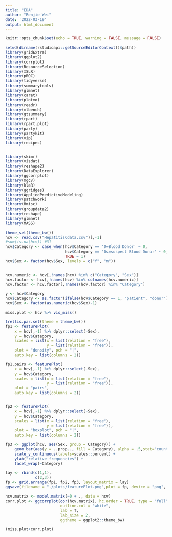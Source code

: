 ```yaml
---
title: "EDA"
author: "Renjie Wei"
date: '2022-03-19'
output: html_document
---
```


```r
knitr::opts_chunk$set(echo = TRUE, warning = FALSE, message = FALSE)
```

```r
setwd(dirname(rstudioapi::getSourceEditorContext()$path))
library(gridExtra)
library(ggplot2)
library(corrplot)
library(ResourceSelection)
library(ISLR)
library(pROC)
library(tidyverse)
library(summarytools)
library(glmnet)
library(caret)
library(plotmo)
library(readr)
library(mlbench)
library(gtsummary)
library(rpart)
library(rpart.plot)
library(party)
library(partykit)
library(vip)
library(recipes)


library(skimr)
library(visdat)
library(reshape2)
library(DataExplorer)
library(ggcorrplot)
library(mgcv)
library(klaR)
library(ggridges)
library(AppliedPredictiveModeling)
library(patchwork)
library(Hmisc)
library(groupdata2)
library(reshape)
library(glmnet)
library(MASS)
```


```r
theme_set(theme_bw())
hcv <- read.csv("HepatitisCdata.csv")[,-1]
#sum(is.na(hcv)) #31
hcv$Category <- case_when(hcv$Category == '0=Blood Donor' ~ 0,
                          hcv$Category == '0s=suspect Blood Donor' ~ 0,
                          TRUE ~ 1)
hcv$Sex <- factor(hcv$Sex, levels = c("f", "m"))


hcv.numeric <- hcv[,!names(hcv) %in% c("Category", "Sex")]
hcv.factor <- hcv[,!names(hcv) %in% colnames(hcv.numeric)]
hcv.factor <- hcv.factor[,!names(hcv.factor) %in% "Category"]

y <- hcv$Category
hcv$Category <- as.factor(ifelse(hcv$Category == 1, "patient", "donor"))
hcv$Sex <- factor(as.numeric(hcv$Sex)-1)
```

```r
miss.plot <- hcv %>% vis_miss()
```

```r
trellis.par.set(theme = theme_bw())
fp1 <- featurePlot(
    x = hcv[,-1] %>% dplyr::select(-Sex),
    y = hcv$Category,
    scales = list(x = list(relation = "free"),
                  y = list(relation = "free")),
    plot = "density", pch = "|",
    auto.key = list(columns = 2)) 

fp1.pairs <- featurePlot(
    x = hcv[,-1] %>% dplyr::select(-Sex),
    y = hcv$Category,
    scales = list(x = list(relation = "free"),
                  y = list(relation = "free")),
    plot = "pairs",
    auto.key = list(columns = 2)) 


fp2 <- featurePlot(
    x = hcv[,-1] %>% dplyr::select(-Sex),
    y = hcv$Category,
    scales = list(x = list(relation = "free"),
                  y = list(relation = "free")),
    plot = "boxplot", pch = "|",
    auto.key = list(columns = 2))

fp3 <- ggplot(hcv, aes(Sex, group = Category)) + 
    geom_bar(aes(y = ..prop.., fill = Category), alpha = .5,stat="count") +
    scale_y_continuous(labels=scales::percent) +
    ylab("relative frequencies") +
    facet_wrap(~Category)

lay <- rbind(c(1,1),
             c(2,3))
fp <- grid.arrange(fp1, fp2, fp3, layout_matrix = lay)
ggsave(filename = "./plots/featurePlot.png",plot = fp, device = "png", width = 16, height = 18)
```

```r
hcv.matrix <- model.matrix(~0 + ., data = hcv) 
corr.plot <- ggcorrplot(cor(hcv.matrix), hc.order = TRUE, type = "full",
                        outline.col = "white",
                        lab = T,
                        lab_size = 2,
                        ggtheme = ggplot2::theme_bw)
```

```r
(miss.plot+corr.plot)
```


